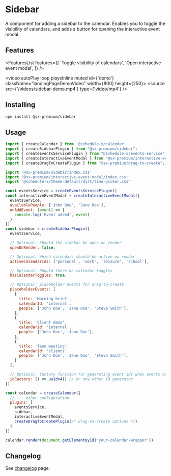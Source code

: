 # Sidebar

A component for adding a sidebar to the calendar. Enables you to toggle the visibility of calendars, and adds a button for opening the interactive event modal.

## Features

<FeaturesList features={[
    'Toggle visibility of calendars',
    'Open interactive event modal',
]} />

<video autoPlay loop playsInline muted id={'demo'} className="landingPageDemoVideo" width={800} height={250}>
    <source src={'/videos/sidebar-demo.mp4'} type={'video/mp4'} />
</video>

## Installing

```bash copy
npm install @sx-premium/sidebar
```

## Usage

```js
import { createCalendar } from '@schedule-x/calendar'
import { createSidebarPlugin } from "@sx-premium/sidebar";
import { createEventsServicePlugin } from "@schedule-x/events-service";
import { createInteractiveEventModal } from "@sx-premium/interactive-event-modal";
import { createDragToCreatePlugin } from "@sx-premium/drag-to-create";

import '@sx-premium/sidebar/index.css'
import '@sx-premium/interactive-event-modal/index.css'
import '@schedule-x/theme-default/dist/time-picker.css'

const eventsService = createEventsServicePlugin()
const interactiveEventModal = createInteractiveEventModal({
  eventsService,
  availablePeople: ['John Doe', 'Jane Doe'],
  onAddEvent: (event) => {
    console.log('Event added', event)
  }
})
const sidebar = createSidebarPlugin({
  eventsService,

  // Optional: Should the sidebar be open on render
  openOnRender: false,

  // Optional: Which calendars should be active on render
  activeCalendarIds: ['personal', 'work', 'leisure', 'school'],

  // Optional: Should there be calendar toggles
  hasCalendarToggles: true,

  // Optional: placeholder events for drag-to-create
  placeholderEvents: [
    {
      title: 'Morning brief',
      calendarId: 'internal',
      people: ['John Doe', 'Jane Doe', 'Steve Smith'],
    },
    {
      title: 'Client demo',
      calendarId: 'internal',
      people: ['John Doe', 'Jane Doe'],
    },
    {
      title: 'Team meeting',
      calendarId: 'clients',
      people: ['John Doe', 'Jane Doe', 'Steve Smith'],
    }
  ],

  // Optional: factory function for generating event ids when events are created
  idFactory: () => uuidv4() // or any other id generator
})

const calendar = createCalendar({
  // ... other configuration
  plugins: [
    eventsService,
    sidebar,
    interactiveEventModal,
    createDragToCreatePlugin(/* drag-to-create options */)
  ]
})

calendar.render(document.getElementById('your-calendar-wrapper'))

```

## Changelog

See [changelog](/changelog) page.

